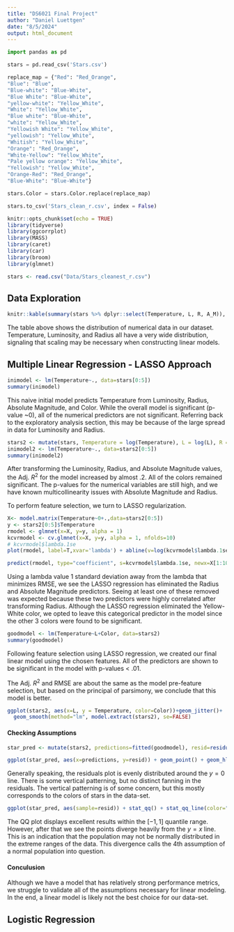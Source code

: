 ```yaml
---
title: "DS6021 Final Project"
author: "Daniel Luettgen"
date: "8/5/2024"
output: html_document
---
```


```python
import pandas as pd

stars = pd.read_csv('Stars.csv')

replace_map = {"Red": "Red_Orange",
"Blue": "Blue",
"Blue-white": "Blue-White",
"Blue White": "Blue-White",
"yellow-white": "Yellow_White",
"White": "Yellow_White",
"Blue white": "Blue-White",
"white": "Yellow_White",
"Yellowish White": "Yellow_White",
"yellowish": "Yellow_White",
"Whitish": "Yellow_White",
"Orange": "Red_Orange",
"White-Yellow": "Yellow_White",
"Pale yellow orange": "Yellow_White",
"Yellowish": "Yellow_White",
"Orange-Red": "Red_Orange",
"Blue-White": "Blue-White"}

stars.Color = stars.Color.replace(replace_map)

stars.to_csv('Stars_clean_r.csv', index = False)
```

```r
knitr::opts_chunk$set(echo = TRUE)
library(tidyverse)
library(ggcorrplot)
library(MASS)
library(caret)
library(car)
library(broom)
library(glmnet)

stars <- read.csv("Data/Stars_cleanest_r.csv")
```

## Data Exploration

```r
knitr::kable(summary(stars %>% dplyr::select(Temperature, L, R, A_M)), format='html')
```

The table above shows the distribution of numerical data in our dataset. Temperature, Luminosity, and Radius all have a very wide distribution, signaling that scaling may be necessary when constructing linear models.

## Multiple Linear Regression - LASSO Approach

```r
inimodel <- lm(Temperature~., data=stars[0:5])
summary(inimodel)
```

This naive initial model predicts Temperature from Luminosity, Radius, Absolute Magnitude, and Color. While the overall model is significant (p-value ~0), all of the numerical predictors are not significant. Referring back to the exploratory analysis section, this may be because of the large spread in data for Luminosity and Radius.

```r
stars2 <- mutate(stars, Temperature = log(Temperature), L = log(L), R = log(R))
inimodel2 <- lm(Temperature~., data=stars2[0:5])
summary(inimodel2)
```

After transforming the Luminosity, Radius, and Absolute Magnitude values, the Adj. $R^2$ for the model increased by almost .2. All of the colors remained significant. The p-values for the numerical variables are still high, and we have known multicollinearity issues with Absolute Magnitude and Radius. 

To perform feature selection, we turn to LASSO regularization.

```r
X<- model.matrix(Temperature~0+.,data=stars2[0:5])
y <- stars2[0:5]$Temperature
rmodel <- glmnet(x=X, y=y, alpha = 1)
kcvrmodel <- cv.glmnet(x=X, y=y, alpha = 1, nfolds=10)
# kcvrmodel$lambda.1se
plot(rmodel, label=T,xvar='lambda') + abline(v=log(kcvrmodel$lambda.1se))
```

```r
predict(rmodel, type="coefficient", s=kcvrmodel$lambda.1se, newx=X[1:10,])
```

Using a lambda value 1 standard deviation away from the lambda that minimizes RMSE, we see the LASSO regression has eliminated the Radius and Absolute Magnitude predictors. Seeing at least one of these removed was expected because these two predictors were highly correlated after transforming Radius. Although the LASSO regression eliminated the Yellow-White color, we opted to leave this categorical predictor in the model since the other 3 colors were found to be significant.

```r
goodmodel <- lm(Temperature~L+Color, data=stars2)
summary(goodmodel)
```

Following feature selection using LASSO regression, we created our final linear model using the chosen features. All of the predictors are shown to be significant in the model with p-values < .01. 

The Adj. $R^2$ and RMSE are about the same as the model pre-feature selection, but based on the principal of parsimony, we conclude that this model is better.

```r
ggplot(stars2, aes(x=L, y = Temperature, color=Color))+geom_jitter()+
  geom_smooth(method="lm", model.extract(stars2), se=FALSE)
```

#### Checking Assumptions

```r
star_pred <- mutate(stars2, predictions=fitted(goodmodel), resid=residuals(goodmodel))

ggplot(star_pred, aes(x=predictions, y=resid)) + geom_point() + geom_hline(yintercept = 0, color="red")
```

Generally speaking, the residuals plot is evenly distributed around the $y=0$ line. There is some vertical patterning, but no distinct fanning in the residuals. The vertical patterning is of some concern, but this mostly corresponds to the colors of stars in the data-set.

```r
ggplot(star_pred, aes(sample=resid)) + stat_qq() + stat_qq_line(color="red")
```

The QQ plot displays excellent results within the $[-1, 1]$ quantile range. However, after that we see the points diverge heavily from the $y=x$ line. This is an indication that the population may not be normally distributed in the extreme ranges of the data. This divergence calls the 4th assumption of a normal population into question.

#### Conculusion

Although we have a model that has relatively strong performance metrics, we struggle to validate all of the assumptions necessary for linear modeling. In the end, a linear model is likely not the best choice for our data-set. 

## Logistic Regression
